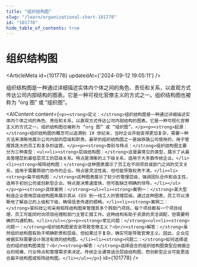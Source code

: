 ```yaml
---
title: "组织结构图"
slug: "/learn/organizational-chart-101778"
id: "101778"
hide_table_of_contents: true
---
```



# 组织结构图

<ArticleMeta id={101778} updatedAt={'2024-09-12 19:05:11'} />
<div className='border-solid border-b border-t-0 my-4 border-[var(--ifm-color-gray-300)]' />

组织结构图是一种通过详细描述实体内个体之间的角色、责任和关系，以直观方式传达公司内部结构的图表。它是一种可视化官僚主义的方式之一。组织结构图也被称为 “org 图” 或 “组织图”。

<AIContent content={`<p><strong>定义：</strong>组织结构图是一种通过详细描述实体内个体之间的角色、责任和关系，以直观方式传达公司内部结构的图表。它是一种可视化官僚主义的方式之一。组织结构图也被称为 “org 图” 或 “组织图”。</p><p><strong>起源：</strong>组织结构图的概念可以追溯到 19 世纪末，当时企业开始变得更加复杂，需要一种方法来清晰地展示公司内部的层级和职责。最早的组织结构图之一是由铁路公司使用的，用于管理其庞大的员工和复杂的运营。</p><p><strong>类别与特点：</strong>组织结构图主要分为三种类型：<ul><li><strong>层级结构图：</strong>这是最常见的类型，展示了从最高管理层到最低层员工的层级关系。特点是清晰的上下级关系，适用于大多数传统企业。</li><li><strong>矩阵结构图：</strong>这种图表展示了员工在不同项目或部门之间的交叉关系，适用于需要跨部门协作的企业。特点是灵活性高，但可能导致权责不清。</li><li><strong>扁平结构图：</strong>这种图表展示了较少的管理层级，强调团队合作和自主性，适用于初创公司或创新型企业。特点是决策速度快，但可能缺乏明确的领导。</li></ul></p><p><strong>具体案例：</strong><ul><li><strong>案例一：</strong>某大型制造企业使用层级结构图来展示其从 CEO 到一线工人的管理层级。通过这种图表，员工可以清晰地了解自己的上级和下级，确保信息传递的顺畅。</li><li><strong>案例二：</strong>某科技公司采用矩阵结构图来管理其多个跨部门项目。每个项目都有一个项目经理，员工可能同时向项目经理和部门主管汇报工作。这种结构有助于资源的灵活调配，但需要明确的沟通机制。</li></ul></p><p><strong>常见问题：</strong><ul><li><strong>问题一：</strong>组织结构图是否会导致官僚主义？<br/><strong>解答：</strong>虽然组织结构图有助于明确职责和层级，但如果过于复杂，确实可能导致官僚主义。因此，企业应根据实际需要设计简洁有效的结构图。</li><li><strong>问题二：</strong>如何选择适合的组织结构图类型？<br/><strong>解答：</strong>选择适合的组织结构图类型应根据企业的规模、行业特点和管理需求来决定。传统企业通常适合层级结构图，而创新型企业可能更适合扁平结构图或矩阵结构图。</li></ul></p>`} id={101778} />
